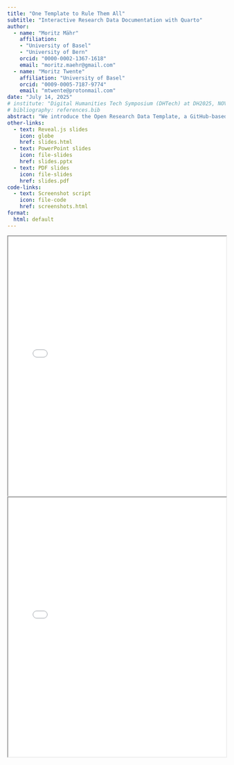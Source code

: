 ```yaml
---
title: "One Template to Rule Them All"
subtitle: "Interactive Research Data Documentation with Quarto"
author:
  - name: "Moritz Mähr"
    affiliation:
    - "University of Basel"
    - "University of Bern"
    orcid: "0000-0002-1367-1618"
    email: "moritz.maehr@gmail.com"
  - name: "Moritz Twente"
    affiliation: "University of Basel"
    orcid: "0009-0005-7187-9774"
    email: "mtwente@protonmail.com"
date: "July 14, 2025"
# institute: "Digital Humanities Tech Symposium (DHTech) at DH2025, NOVA University Lisbon"
# bibliography: references.bib
abstract: "We introduce the Open Research Data Template, a GitHub-based framework designed to streamline the publication and reuse of open research data through executable, interactive documentation using Quarto. By integrating narrative, metadata, and multi-programming-language code (Python, R, Julia, ObservableJS) into cohesive websites, the template lowers barriers to meaningful reuse and sustainable archiving of research workflows. We will demonstrate the template's structure, automation pipeline, and real-world applications through projects such as DigiHistCH24, Stadt.Geschichte.Basel, DHBern, and Decoding Inequality 2025."
other-links:
  - text: Reveal.js slides
    icon: globe
    href: slides.html
  - text: PowerPoint slides
    icon: file-slides
    href: slides.pptx
  - text: PDF slides
    icon: file-slides
    href: slides.pdf
code-links:
  - text: Screenshot script
    icon: file-code
    href: screenshots.html
format:
  html: default
---
```


::: {.callout-tip title="Slide deck (Reveal JS)" collapse="true"}
<iframe src="slides.html" width="100%" height="600px" loading="lazy" allowfullscreen title="Slide deck">

This browser does not support PDFs. Please download the <a href="slides.pdf">PDF</a> to view it.

</iframe>
:::

::: {.callout-tip title="Slide deck (PowerPoint)" collapse="true"}
<iframe src="slides.pptx" width="100%" height="600px" loading="lazy" allowfullscreen title="Slide deck">

This browser does not support PowerPoint. Please download the <a href="slides.pptx">PowerPoint slides</a> to view it.

</iframe>
:::